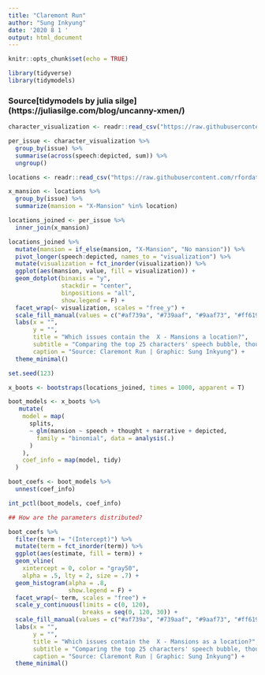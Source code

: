 ```yaml
---
title: "Claremont Run"
author: "Sung Inkyung"
date: '2020 8 1 '
output: html_document
---
```


```r
knitr::opts_chunk$set(echo = TRUE)
```

```r
library(tidyverse)
library(tidymodels)

```
### Source[tidymodels by julia silge] (https://juliasilge.com/blog/uncanny-xmen/)

```r
character_visualization <- readr::read_csv("https://raw.githubusercontent.com/rfordatascience/tidytuesday/master/data/2020/2020-06-30/character_visualization.csv")

per_issue <- character_visualization %>% 
  group_by(issue) %>% 
  summarise(across(speech:depicted, sum)) %>% 
  ungroup()
```


```r
locations <- readr::read_csv("https://raw.githubusercontent.com/rfordatascience/tidytuesday/master/data/2020/2020-06-30/locations.csv")

x_mansion <- locations %>% 
  group_by(issue) %>% 
  summarize(mansion = "X-Mansion" %in% location)

locations_joined <- per_issue %>% 
  inner_join(x_mansion)

locations_joined %>% 
  mutate(mansion = if_else(mansion, "X-Mansion", "No mansion")) %>% 
  pivot_longer(speech:depicted, names_to = "visualization") %>% 
  mutate(visualization = fct_inorder(visualization)) %>% 
  ggplot(aes(mansion, value, fill = visualization)) +
  geom_dotplot(binaxis = "y",
               stackdir = "center",
               binpositions = "all",
               show.legend = F) +
  facet_wrap(~ visualization, scales = "free_y") +
  scale_fill_manual(values = c("#af739a", "#739aaf", "#9aaf73", "#ff619b")) +
  labs(x = "",
       y = "",
       title = "Which issues contain the  X - Mansions a location?",
       subtitle = "Comparing the top 25 characters' speech bubble, thought bubble, narrative statements,\nand total depictions in the corresponding issue",
       caption = "Source: Claremont Run | Graphic: Sung Inkyung") +
  theme_minimal()
```


```r
set.seed(123)

x_boots <- bootstraps(locations_joined, times = 1000, apparent = T)

boot_models <- x_boots %>% 
   mutate(
    model = map(
      splits,
      ~ glm(mansion ~ speech + thought + narrative + depicted,
        family = "binomial", data = analysis(.)
      )
    ),
    coef_info = map(model, tidy)
  )

boot_coefs <- boot_models %>% 
  unnest(coef_info)

int_pctl(boot_models, coef_info)

## How are the parameters distributed?

boot_coefs %>% 
  filter(term != "(Intercept)") %>% 
  mutate(term = fct_inorder(term)) %>% 
  ggplot(aes(estimate, fill = term)) +
  geom_vline(
    xintercept = 0, color = "gray50",
    alpha = .5, lty = 2, size = .7) +
  geom_histogram(alpha = .8, 
                 show.legend = F) +
  facet_wrap(~ term, scales = "free") +
  scale_y_continuous(limits = c(0, 120),
                     breaks = seq(0, 120, 30)) +
  scale_fill_manual(values = c("#af739a", "#739aaf", "#9aaf73", "#ff619b")) +
  labs(x = "",
       y = "",
       title = "Which issues contain the  X - Mansions as a location?",
       subtitle = "Comparing the top 25 characters' speech bubble, thought bubble, narrative statements,\nand total depictions in the corresponding issue",
       caption = "Source: Claremont Run | Graphic: Sung Inkyung") +
  theme_minimal()
```

